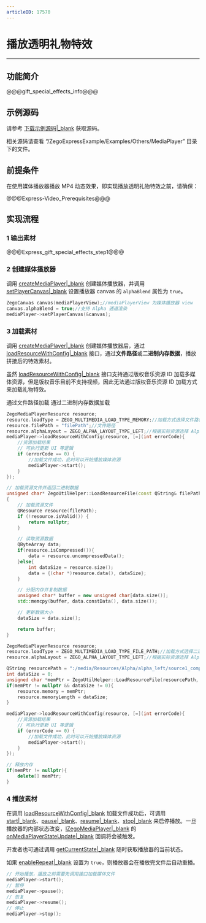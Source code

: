 ```yaml
---
articleID: 17570
---
```

# 播放透明礼物特效

- - -
## 功能简介

@@@gift_special_effects_info@@@


## 示例源码


请参考 [下载示例源码\|_blank](!DownloadDemo/DownloadDemo) 获取源码。

相关源码请查看 “/ZegoExpressExample/Examples/Others/MediaPlayer” 目录下的文件。


## 前提条件

在使用媒体播放器播放 MP4 动态效果，即实现播放透明礼物特效之前，请确保：

@@@Express-Video_Prerequisites@@@



## 实现流程

### 1 输出素材

@@@Express_gift_special_effects_step1@@@
  

### 2 创建媒体播放器

调用 [createMediaPlayer\|_blank](@createMediaPlayer) 创建媒体播放器，并调用 [setPlayerCanvas\|_blank](@setPlayerCanvas-IZegoMediaPlayer) 设置播放器 canvas 的 `alphaBlend` 属性为 `true`。

```C++
ZegoCanvas canvas(mediaPlayerView);//mediaPlayerView 为媒体播放器 view
canvas.alphaBlend = true;//支持 Alpha 通道渲染
mediaPlayer->setPlayerCanvas(&canvas);
```

### 3 加载素材

调用 [createMediaPlayer\|_blank](@createMediaPlayer) 创建媒体播放器后，通过 [loadResourceWithConfig\|_blank](@loadResourceWithConfig-ZegoMediaPlayer) 接口，通过**文件路径**或**二进制内存数据**，播放拼接后的特效素材。

<div class="mk-warning">

虽然 [loadResourceWithConfig\|_blank](@loadResourceWithConfig-ZegoMediaPlayer) 接口支持通过版权音乐资源 ID 加载多媒体资源，但是版权音乐目前不支持视频，因此无法通过版权音乐资源 ID 加载方式来加载礼物特效。
</div>

<div class="multiple-select-codes">
    <div class="code-tabs hide-scrollbar">
      <div class="scroll-box">
        <span class="tab-item">
          <span>通过文件路径加载</span>
        </span>
        <span class="tab-item">
          <span>通过二进制内存数据加载</span>
        </span>
      </div>
    </div>

  <div class="code-list">
  
  ```C++
  ZegoMediaPlayerResource resource;
  resource.loadType = ZEGO_MULTIMEDIA_LOAD_TYPE_MEMORY;//加载方式选择文件路径加载
  resource.filePath = "filePath";//文件路径
  resource.alphaLayout = ZEGO_ALPHA_LAYOUT_TYPE_LEFT;//根据实际资源选择 Alpha 通道布局
  mediaPlayer->loadResourceWithConfig(resource, [=](int errorCode){
      //资源加载结果
      // 可执行更新 UI 等逻辑
      if (errorCode == 0) {
          //加载文件成功，此时可以开始播放媒体资源
          mediaPlayer->start();
      }
  });
  ```

  ```C++
  // 加载资源文件并返回二进制数据
  unsigned char* ZegoUtilHelper::LoadResourceFile(const QString& filePath, int& dataSize)
  {
      // 加载资源文件
      QResource resource(filePath);
      if (!resource.isValid()) {
          return nullptr;
      }

      // 读取资源数据
      QByteArray data;
      if(resource.isCompressed()){
          data = resource.uncompressedData();
      }else{
          int dataSize = resource.size();
          data = {(char *)resource.data(), dataSize};
      }

      // 分配内存并复制数据
      unsigned char* buffer = new unsigned char[data.size()];
      std::memcpy(buffer, data.constData(), data.size());

      // 更新数据大小
      dataSize = data.size();

      return buffer;
  }

  ZegoMediaPlayerResource resource;
  resource.loadType = ZEGO_MULTIMEDIA_LOAD_TYPE_FILE_PATH;//加载方式选择二进制内存数据加载
  resource.alphaLayout = ZEGO_ALPHA_LAYOUT_TYPE_LEFT;//根据实际资源选择 Alpha 通道布局

  QString resourcePath = ":/media/Resources/Alpha/alpha_left/source1_complex_rl.mp4";
  int dataSize = 0;
  unsigned char *memPtr = ZegoUtilHelper::LoadResourceFile(resourcePath, dataSize);
  if(memPtr != nullptr && dataSize != 0){
      resource.memory = memPtr;
      resource.memoryLength = dataSize;
  }

  mediaPlayer->loadResourceWithConfig(resource, [=](int errorCode){
      //资源加载结果
      // 可执行更新 UI 等逻辑
      if (errorCode == 0) {
          //加载文件成功，此时可以开始播放媒体资源
          mediaPlayer->start();
      }
  });

  // 释放内存
  if(memPtr != nullptr){
      delete[] memPtr;
  }
  ```
  
  </div>
</div>

### 4 播放素材

在调用 [loadResourceWithConfig\|_blank](@loadResourceWithConfig-IZegoMediaPlayer) 加载文件成功后，可调用 [start\|_blank](@start-IZegoMediaPlayer)、[pause\|_blank](@pause-IZegoMediaPlayer)、[resume\|_blank](@resume-IZegoMediaPlayer)、[stop\|_blank](@stop-IZegoMediaPlayer) 来启停播放。一旦播放器的内部状态改变，[IZegoMediaPlayer\|_blank](@-IZegoMediaPlayer) 的 [onMediaPlayerStateUpdate\|_blank](@onMediaPlayerStateUpdate-IZegoMediaPlayerEventHandler) 回调将会被触发。

开发者也可通过调用 [getCurrentState\|_blank](@getCurrentState-IZegoMediaPlayer) 随时获取播放器的当前状态。

如果 [enableRepeat\|_blank](@enableRepeat-IZegoMediaPlayer) 设置为 `true`，则播放器会在播放完文件后自动重播。

```C++
// 开始播放，播放之前需要先调用接口加载媒体文件
mediaPlayer->start();
// 暂停
mediaPlayer->pause();
// 恢复
mediaPlayer->resume();
// 停止
mediaPlayer->stop();
```

